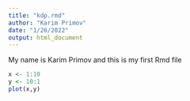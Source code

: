 ```yaml
---
title: "kdp.rmd"
author: "Karim Primov"
date: "1/26/2022"
output: html_document
---
```


My name is Karim Primov and this is my first Rmd file

```r
x <- 1:10
y <- 10:1
plot(x,y)
```
